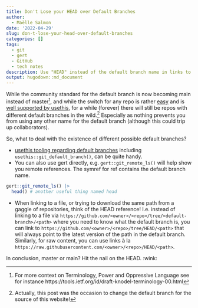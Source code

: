 ```yaml
---
title: Don't Lose your HEAD over Default Branches
author:
  - Maëlle Salmon
date: '2022-04-29'
slug: don-t-lose-your-head-over-default-branches
categories: []
tags:
  - git
  - gert
  - GitHub
  - tech notes
description: Use "HEAD" instead of the default branch name in links to files on GitHub, as it will work for any default branch name.
output: hugodown::md_document
---
```


While the community standard for the default branch is now becoming main instead of master[^oppressive], and while the switch for any repo is rather [easy](https://www.hanselman.com/blog/easily-rename-your-git-default-branch-from-master-to-main) and is [well supported by usethis](https://www.tidyverse.org/blog/2021/10/renaming-default-branch/), for a while (forever) there will still be repos with different default branches in the wild.[^roweb3] Especially as nothing prevents you from using any other name for the default branch (although this could trip up collaborators).

So, what to deal with the existence of different possible default branches?

- [usethis tooling regarding default branches](https://www.tidyverse.org/blog/2021/10/renaming-default-branch/) including `usethis::git_default_branch()`, can be quite handy.
- You can also use gert directly, e.g. `gert::git_remote_ls()` will help show you remote references. The symref for ref contains the default branch name. 

```r
gert::git_remote_ls() |>
  head() # another useful thing named head
```

- When linking to a file, or trying to download the same path from a gaggle of repositories, think of the HEAD reference!
I.e. instead of linking to a file via `https://github.com/<owner>/<repo>/tree/<default-branch>/<path>` where you need to know what the default branch is, you can link to `https://github.com/<owner>/<repo>/tree/HEAD/<path>` that will always point to the latest version of the path in the default branch. Similarly, for raw content, you can use links à la `https://raw.githubusercontent.com/<owner>/<repo>/HEAD/<path>`.

In conclusion, master or main? Hit the nail on the HEAD. :wink:

[^oppressive]: For more context on Terminology, Power and Oppressive Language see for instance https://tools.ietf.org/id/draft-knodel-terminology-00.html
[^roweb3]: Actually, this post was the occasion to change the default branch for the source of this website!